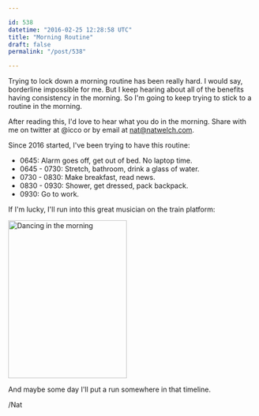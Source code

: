 ```yaml
---

id: 538
datetime: "2016-02-25 12:28:58 UTC"
title: "Morning Routine"
draft: false
permalink: "/post/538"

---
```


Trying to lock down a morning routine has been really hard. I would say, borderline impossible for me. But I keep hearing about all of the benefits having consistency in the morning. So I'm going to keep trying to stick to a routine in the morning.

After reading this, I'd love to hear what you do in the morning. Share with me on twitter at @icco or by email at [nat@natwelch.com](mailto:nat@natwelch.com).

Since 2016 started, I've been trying to have this routine:

 - 0645: Alarm goes off, get out of bed. No laptop time.
 - 0645 - 0730: Stretch, bathroom, drink a glass of water.
 - 0730 - 0830: Make breakfast, read news.
 - 0830 - 0930: Shower, get dressed, pack backpack.
 - 0930: Go to work.

If I'm lucky, I'll run into this great musician on the train platform:

<a data-flickr-embed="true" href="https://www.flickr.com/photos/icco/23931480374/in/datetaken-ff/" title="Dancing in the morning"><img src="https://farm2.staticflickr.com/1445/23931480374_f9fc9fcf26_n.jpg" width="240" height="320" alt="Dancing in the morning"></img></a><script async src="//embedr.flickr.com/assets/client-code.js" charset="utf-8"></script>

And maybe some day I'll put a run somewhere in that timeline.

/Nat

